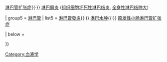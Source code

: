 {{Navbox
| name  = 淋巴系统疾病
| title = [[病理学]]: {{le|淋巴系统疾病|Lymphatic disease}} ([[ICD-10 第九章：循环系统疾病#静脉、淋巴管和淋巴结疾病，不可归类在他处者（I80-I89）|I88-I89]], [[ICD-9编码列表 (390–459)#靜脈及淋巴管疾病，及其他循環系統疾病 (451–459)|457]])
| titlestyle = background:Silver
| groupstyle = background-color: LightGreen
| belowstyle = background:LightGreen;

| group4 = [[淋巴结]]
|  list4 = [[巨大淋巴结增生症]]{{·}} [[淋巴管扩张症]]{{·}} [[淋巴腺炎]] ([[菊池病|组织细胞坏死性淋巴结炎]], [[全身性淋巴结肿大]])

| group5 = [[淋巴管]]
|  list5 = [[淋巴管發炎]]{{·}} [[淋巴水肿]]{{·}} [[原发性小肠淋巴管扩张症]]

|  below = {{Lymphatic organ navs}}<!-- 正在翻译，请勿删除！-->

}}
<includeonly>[[Category:血液学]]</includeonly>
<noinclude>
{{医学模板编辑说明}}
[[Category:疾病及失调症模板|{{PAGENAME}}]] </noinclude>